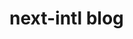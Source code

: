 
# next-intl blog

<div className="flex flex-col gap-4 py-8">
  <BlogPostLink
    href="/blog/next-intl-4-0"
    title="next-intl 4.0 beta"
    date="Dec XX, 2024"
    author="By Jan Amann"
  />
  <BlogPostLink
    href="/blog/next-intl-3-22"
    title="next-intl 3.22: Incrementally moving forward"
    date="Oct 21, 2024"
    author="By Jan Amann"
  />
  <BlogPostLink
    href="/blog/date-formatting-nextjs"
    title="Reliable date formatting in Next.js"
    date="Sep 25, 2024"
    author="By Jan Amann"
  />
  <BlogPostLink
    href="/blog/next-intl-3-0"
    title="next-intl 3.0"
    date="Nov 14, 2023"
    author="By Jan Amann"
  />
  <BlogPostLink
    href="/blog/translations-outside-of-react-components"
    title="How (not) to use translations outside of React components"
    date="Apr 21, 2023"
    author="By Jan Amann"
  />
</div>

<StayUpdated />
